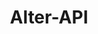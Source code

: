 ---
  title: "Alter-API"
  description: "The Application is based on API development. It provides user a platform where they can build,test,document and collaborate with teams. Automate manual tests and communicate the expected behavior of an API by simulating endpoints. Invite the team members having the collaborative session. Power to create documentation out of saved endpoints, responses."
  tags: ["Angular","Typescript","Javascript","SCSS","Nodejs","Firebase","Mongodb","OAuth"]
  thumbnail: "alter-api.png"
  clients: []
  repoLink: "https://github.com/deeps8/alter-api-collab"
  liveLink: "https://practice-firebase-fb1be.web.app/home"
  createdOn: "1-10-2022"
  updatedOn: "1-16-2022"
---